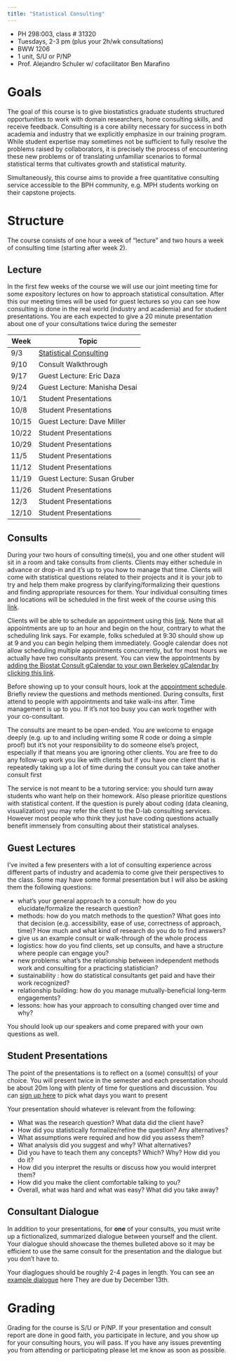 ```yaml
---
title: "Statistical Consulting"
---
```


- PH 298:003, class # 31320
- Tuesdays, 2-3 pm (plus your 2h/wk consultations)
- BWW 1206
- 1 unit, S/U or P/NP
- Prof. Alejandro Schuler w/ cofacilitator Ben Marafino

# Goals

The goal of this course is to give biostatistics graduate students structured opportunities to work with domain researchers, hone consulting skills, and receive feedback. Consulting is a core ability necessary for success in both academia and industry that we explicitly emphasize in our training program. While student expertise may sometimes not be sufficient to fully resolve the problems raised by collaborators, it is precisely the process of encountering these new problems or of translating unfamiliar scenarios to formal statistical terms that cultivates growth and statistical maturity. 

Simultaneously, this course aims to provide a free quantitative consulting service accessible to the BPH community, e.g. MPH students working on their capstone projects.

# Structure

The course consists of one hour a week of “lecture” and two hours a week of consulting time (starting after week 2). 

## Lecture

In the first few weeks of the course we will use our joint meeting time for some expository lectures on how to approach statistical consultation. After this our meeting times will be used for guest lectures so you can see how consulting is done in the real world (industry and academia) and for student presentations. You are each expected to give a 20 minute presentation about one of your consultations twice during the semester

| Week | Topic |
| --- | --- |
| 9/3 | [Statistical Consulting](question.html) |
| 9/10 | Consult Walkthrough |
| 9/17 | Guest Lecture: Eric Daza |
| 9/24 | Guest Lecture: Manisha Desai |
| 10/1 | Student Presentations |
| 10/8 | Student Presentations |
| 10/15 | Guest Lecture: Dave Miller |
| 10/22 | Student Presentations |
| 10/29 | Student Presentations |
| 11/5 | Student Presentations |
| 11/12 | Student Presentations |
| 11/19 | Guest Lecture: Susan Gruber |
| 11/26 | Student Presentations |
| 12/3 | Student Presentations |
| 12/10 | Student Presentations |

## Consults

During your two hours of consulting time(s), you and one other student will sit in a room and take consults from clients. Clients may either schedule in advance or drop-in and it’s up to you how to manage that time. Clients will come with statistical questions related to their projects and it is your job to try and help them make progress by clarifying/formalizing their questions and finding appropriate resources for them. Your individual consulting times and locations will be scheduled in the first week of the course using this [link](https://docs.google.com/spreadsheets/d/1EBAuHdpTIGzYyFylqY08Kx4ZucXMAg8lz8Q9be_5qSs/edit?gid=0#gid=0). 

Clients will be able to schedule an appointment using this [link](https://calendar.google.com/calendar/u/0/appointments/schedules/AcZssZ0kwMTIzYz7yNNzm7a8EIkopFfkg2Cl1ZC26UwMQF6BrzZdPt2iFWRp3R3kI8sfAWsYOC_taGM6). Note that all appointments are up to an hour and begin on the hour, contrary to what the scheduling link says. For example, folks scheduled at 9:30 should show up at 9 and you can begin helping them immediately. Google calendar does not allow scheduling multiple appointments concurrently, but for most hours we actually have two consultants present. You can view the appointments by [adding the Biostat Consult gCalendar to your own Berkeley gCalendar by clicking this link](https://calendar.google.com/calendar/u/1?cid=Y19iZjI5ZmRjZjFkZWEwNjRhNTc2MTNjNmI0MjRkNWZhNzcwMmRmN2Y4ODUyMzgxZTI3MjBjODhlOThjM2I3MGM4QGdyb3VwLmNhbGVuZGFyLmdvb2dsZS5jb20). 

Before showing up to your consult hours, look at the [appointment schedule](https://calendar.google.com/calendar/u/1?cid=Y19iZjI5ZmRjZjFkZWEwNjRhNTc2MTNjNmI0MjRkNWZhNzcwMmRmN2Y4ODUyMzgxZTI3MjBjODhlOThjM2I3MGM4QGdyb3VwLmNhbGVuZGFyLmdvb2dsZS5jb20). Briefly review the questions and methods mentioned. During consults, first attend to people with appointments and take walk-ins after. Time management is up to you. If it's not too busy you can work together with your co-consultant.

The consults are meant to be open-ended. You are welcome to engage deeply (e.g. up to and including writing some R code or doing a simple proof) but it’s not your responsibility to do someone else’s project, especially if that means you are ignoring other clients. You are free to do any follow-up work you like with clients but if you have one client that is repeatedly taking up a lot of time during the consult you can take another consult first

The service is not meant to be a tutoring service: you should turn away students who want help on their homework. Also please prioritize questions with statistical content. If the question is purely about coding (data cleaning, visualization) you may refer the client to the D-lab consulting services. However most people who think they just have coding questions actually benefit immensely from consulting about their statistical analyses.

## Guest Lectures

I've invited a few presenters with a lot of consulting experience across different parts of industry and academia to come give their perspectives to the class. Some may have some formal presentation but I will also be asking them the following questions:

- what's your general approach to a consult: how do you elucidate/formalize the research question?
- methods: how do you match methods to the question? What goes into that decision (e.g. accessibility, ease of use, correctness of approach, time)? How much and what kind of research do you do to find answers?
- give us an example consult or walk-through of the whole process
- logistics: how do you find clients, set up consults, and have a structure where people can engage you?
- new problems: what's the relationship between independent methods work and consulting for a practicing statistician?
- sustainability : how do statistical consultants get paid and have their work recognized?
- relationship building: how do you manage mutually-beneficial long-term engagements?
- lessons: how has your approach to consulting changed over time and why?

You should look up our speakers and come prepared with your own questions as well.

## Student Presentations

The point of the presentations is to reflect on a (some) consult(s) of your choice. You will present twice in the semester and each presentation should be about 20m long with plenty of time for questions and discussion. You can [sign up here](https://docs.google.com/spreadsheets/d/1qf1MwXqOTojfCxPWmM3bJGfXAf9HTHjKZZgyn-ZaN9g/edit?usp=sharing) to pick what days you want to present

Your presentation should whatever is relevant from the following:

- What was the research question? What data did the client have?
- How did you statistically formalize/refine the question? Any alternatives?
- What assumptions were required and how did you assess them?
- What analysis did you suggest and why? What alternatives?
- Did you have to teach them any concepts? Which? Why? How did you do it?
- How did you interpret the results or discuss how you would interpret them?
- How did you make the client comfortable talking to you?
- Overall, what was hard and what was easy? What did you take away?

## Consultant Dialogue

In addition to your presentations, for **one** of your consults, you must write up a fictionalized, summarized dialogue between yourself and the client. Your dialogue should showcase the themes bulleted above so it may be efficient to use the same consult for the presentation and the dialogue but you don't have to. 

Your diaglogues should be roughly 2-4 pages in length. You can see an [example dialogue](dialogue.html) here They are due by December 13th.

# Grading

Grading for the course is S/U or P/NP. If your presentation and consult report are done in good faith, you participate in lecture, and you show up for your consulting hours, you will pass. If you have any issues preventing you from attending or participating please let me know as soon as possible.

